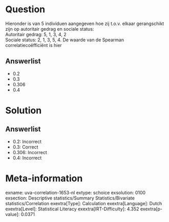 Question
========

Hieronder is van 5 individuen aangegeven hoe zij t.o.v. elkaar
gerangschikt zijn op autoritair gedrag en sociale status:\
Autoritair gedrag: 5, 1, 3, 4, 2\
Sociale status: 2, 1, 3, 5, 4. De waarde van de Spearman
correlatiecoëfficiënt is hier

Answerlist
----------

* 0.2
* 0.3
* 0.306
* 0.4

Solution
========

Answerlist
----------

* 0.2: Incorrect
* 0.3: Correct
* 0.306: Incorrect
* 0.4: Incorrect

Meta-information
================
exname: uva-correlation-1653-nl
extype: schoice
exsolution: 0100
exsection: Descriptive statistics/Summary Statistics/Bivariate statistics/Correlation
exextra[Type]: Calculation
exextra[Language]: Dutch
exextra[Level]: Statistical Literacy
exextra[IRT-Difficulty]: 4.352
exextra[p-value]: 0.0371
